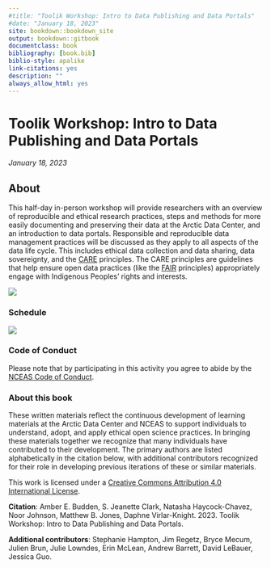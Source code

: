 ```yaml
--- 
#title: "Toolik Workshop: Intro to Data Publishing and Data Portals"
#date: "January 18, 2023"
site: bookdown::bookdown_site
output: bookdown::gitbook
documentclass: book
bibliography: [book.bib]
biblio-style: apalike
link-citations: yes
description: ""
always_allow_html: yes
---
```


# Toolik Workshop: Intro to Data Publishing and Data Portals {-#open-science}
*January 18, 2023*


## About {-}

This half-day in-person workshop will provide researchers with an overview of reproducible and ethical research practices, steps and methods for more easily documenting and preserving their data at the Arctic Data Center, and an introduction to data portals. Responsible and reproducible data management practices will be discussed as they apply to all aspects of the data life cycle. This includes ethical data collection and data sharing, data sovereignty, and the [CARE](https://www.gida-global.org/care) principles. The CARE principles are guidelines that help ensure open data practices (like the [FAIR](https://www.go-fair.org/fair-principles/) principles) appropriately engage with Indigenous Peoples’ rights and interests.


![](images/arctic-data-center.png)

### Schedule {-}

![](images/schedule-toolik.png)

### Code of Conduct {-}
Please note that by participating in this activity you agree to abide by the [NCEAS Code of Conduct](https://www.nceas.ucsb.edu/sites/default/files/2021-11/NCEAS_Code-of-Conduct_Nov2021_0.pdf). 


### About this book {-}

These written materials reflect the continuous development of learning materials at the Arctic Data Center and NCEAS to support individuals to understand, adopt, and apply ethical open science practices. In bringing these materials together we recognize that many individuals have contributed to their development. The primary authors are listed alphabetically in the citation below, with additional contributors recognized for their role in developing previous iterations of these or similar materials.

This work is licensed under a [Creative Commons Attribution 4.0 International License](http://creativecommons.org/licenses/by/4.0/).

**Citation**: Amber E. Budden, S. Jeanette Clark, Natasha Haycock-Chavez, Noor Johnson, Matthew B. Jones, Daphne Virlar-Knight. 2023. Toolik Workshop: Intro to Data Publishing and Data Portals.

**Additional contributors**: Stephanie Hampton, Jim Regetz, Bryce Mecum, Julien Brun, Julie Lowndes, Erin McLean, Andrew Barrett, David LeBauer, Jessica Guo.
